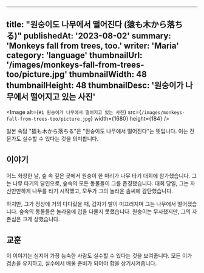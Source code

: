 
---
title: "원숭이도 나무에서 떨어진다 (猿も木から落ちる)"
publishedAt: '2023-08-02'
summary: 'Monkeys fall from trees, too.'
writer: 'Maria'
category: 'language'
thumbnailUrl: '/images/monkeys-fall-from-trees-too/picture.jpg'
thumbnailWidth: 48
thumbnailHeight: 48
thumbnailDesc: '원숭이가 나무에서 떨어지고 있는 사진'
---

<Image
  alt={`#1 원숭이가 나무에서 떨어지고 있는 사진`}
  src={`/images/monkeys-fall-from-trees-too/picture.jpg`}
  width={1680}
  height={184}
/>

일본 속담 "猿も木から落ちる"은 "원숭이도 나무에서 떨어진다"는 뜻입니다. 이는 전문가도 실수할 수 있다는 것을 의미합니다.

## 이야기

어느 화창한 날, 숲 속 깊은 곳에서 원숭이 한 마리가 나무 타기 대회에 참가했습니다. 그는 나무 타기의 달인으로, 숲속의 모든 동물들이 그를 존경했습니다. 대회 당일, 그는 자신만만하게 나무를 타기 시작했고, 모두가 그의 놀라운 솜씨에 감탄했습니다.

하지만, 그가 정상에 거의 다다랐을 때, 갑자기 발이 미끄러지며 그는 나무에서 떨어졌습니다. 숲속의 동물들은 놀라움에 입을 다물지 못했습니다. 원숭이는 무사했지만, 그의 자존심은 크게 상했습니다.

## 교훈

이 이야기는 심지어 가장 능숙한 사람도 실수할 수 있다는 것을 보여줍니다. 모든 이가 겸손을 유지하고, 실수에서 배울 준비가 되어야 함을 상기시켜줍니다.
